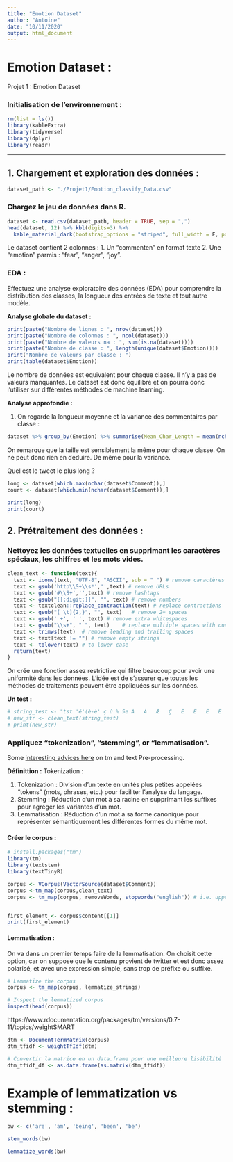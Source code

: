 ```yaml
---
title: "Emotion Dataset"
author: "Antoine"
date: "10/11/2020"
output: html_document
---
```


# Emotion Dataset :
Projet 1 : Emotion Dataset

### Initialisation de l'environnement :
```r
rm(list = ls())
library(kableExtra)
library(tidyverse)
library(dplyr)
library(readr)
```

---

## 1. Chargement et exploration des données :

```r
dataset_path <- "./Projet1/Emotion_classify_Data.csv"
```

### Chargez le jeu de données dans R.

```r
dataset <- read.csv(dataset_path, header = TRUE, sep = ",")
head(dataset, 12) %>% kbl(digits=3) %>%
  kable_material_dark(bootstrap_options = "striped", full_width = F, position = "center", latex_options = 'stripped')
```
Le dataset contient 2 colonnes :
1. Un "commenten" en format texte
2. Une "emotion" parmis : "fear", "anger", "joy".

### EDA :

Effectuez une analyse exploratoire des données (EDA) pour comprendre la distribution des classes, la longueur des entrées de texte et tout autre modèle.

**Analyse globale du dataset :**
```r
print(paste("Nombre de lignes : ", nrow(dataset)))
print(paste("Nombre de colonnes : ", ncol(dataset)))
print(paste("Nombre de valeurs na : ", sum(is.na(dataset))))
print(paste("Nombre de classe : ", length(unique(dataset$Emotion))))
print("Nombre de valeurs par classe : ")
print(table(dataset$Emotion))
```
Le nombre de données est equivalent pour chaque classe. Il n'y a pas de valeurs manquantes. Le dataset est donc équilibré et on pourra donc l'utiliser sur différentes méthodes de machine learning.


**Analyse approfondie :**

1. On regarde la longueur moyenne et la variance des commentaires par classe :
```r
dataset %>% group_by(Emotion) %>% summarise(Mean_Char_Length = mean(nchar(Comment)), Var_Char_Length = var(nchar(Comment)))
```

On remarque que la taille est sensiblement la même pour chaque classe. On ne peut donc rien en déduire. De même pour la variance.

[//]: # (TODO : Il y a un problème avec la variance qui est trop grande. ?? !!)

Quel est le tweet le plus long ?
```r
long <- dataset[which.max(nchar(dataset$Comment)),]
court <- dataset[which.min(nchar(dataset$Comment)),]

print(long)
print(court)
```

## 2. Prétraitement des données :

### Nettoyez les données textuelles en supprimant les caractères spéciaux, les chiffres et les mots vides.

```r
clean_text <- function(text){
  text <- iconv(text, "UTF-8", "ASCII", sub = " ") # remove caractères spéciaux
  text <- gsub('http\\S+\\s*','',text) # remove URLs
  text <- gsub('#\\S+','',text) # remove hashtags
  text <- gsub("[[:digit:]]", "", text) # remove numbers
  text <- textclean::replace_contraction(text) # replace contractions
  text <- gsub("[ \t]{2,}", "", text)   # remove 2+ spaces
  text <- gsub(' +', ' ', text) # remove extra whitespaces
  text <- gsub("\\s+", " ", text)    # replace multiple spaces with one space
  text <- trimws(text)  # remove leading and trailing spaces
  text <- text[text != ""] # remove empty strings
  text <- tolower(text) # to lower case
  return(text)
}

```

On crée une fonction assez restrictive qui filtre beaucoup pour avoir une uniformité dans les données. L'idée est de s'assurer que toutes les méthodes de traitements peuvent être appliquées sur les données.

**Un test :**
```r
# string_test <- "tst 'é'(è-è' ç ù % 5e Á	Â	Æ	Ç	È	É	Ê	Ë	Ì	Í	Î	Ï	Ñ	Ò	Ó	Ô	Œ		ß	·	’	“	”	«	»	•	–	—	±	×	 "
# new_str <- clean_text(string_test)
# print(new_str)
```

### Appliquez “tokenization”, “stemming”, or “lemmatisation”.

Some [interesting advices here](https://tilburgsciencehub.com/building-blocks/prepare-your-data-for-analysis/data-preparation/text-preprocessing/) on tm and text Pre-processing.

**Définittion :**
Tokenization :

1. Tokenization : Division d'un texte en unités plus petites appelées "tokens" (mots, phrases, etc.) pour faciliter l'analyse du langage.
2. Stemming : Réduction d'un mot à sa racine en supprimant les suffixes pour agréger les variantes d'un mot.
3. Lemmatisation : Réduction d'un mot à sa forme canonique pour représenter sémantiquement les différentes formes du même mot.

#### Créer le corpus :
```r
# install.packages("tm")
library(tm)
library(textstem)
library(textTinyR)
```
```r
corpus <- VCorpus(VectorSource(dataset$Comment))
corpus <-tm_map(corpus,clean_text)
corpus <- tm_map(corpus, removeWords, stopwords("english")) # i.e. upper link


first_element <- corpus$content[[1]]
print(first_element)
```
#### Lemmatisation :
On va dans un premier temps faire de la lemmatisation. On choisit cette option, car on suppose que le contenu provient de twitter et est donc assez polarisé, et avec une expression simple, sans trop de préfixe ou suffixe.

```r
# Lemmatize the corpus
corpus <- tm_map(corpus, lemmatize_strings)

# Inspect the lemmatized corpus
inspect(head(corpus))
```
https://www.rdocumentation.org/packages/tm/versions/0.7-11/topics/weightSMART


```r
dtm <- DocumentTermMatrix(corpus)
dtm_tfidf <- weightTfIdf(dtm)

# Convertir la matrice en un data.frame pour une meilleure lisibilité
dtm_tfidf_df <- as.data.frame(as.matrix(dtm_tfidf))
```


# Example of lemmatization vs stemming :

```r
bw <- c('are', 'am', 'being', 'been', 'be')

stem_words(bw)

lemmatize_words(bw)
```

